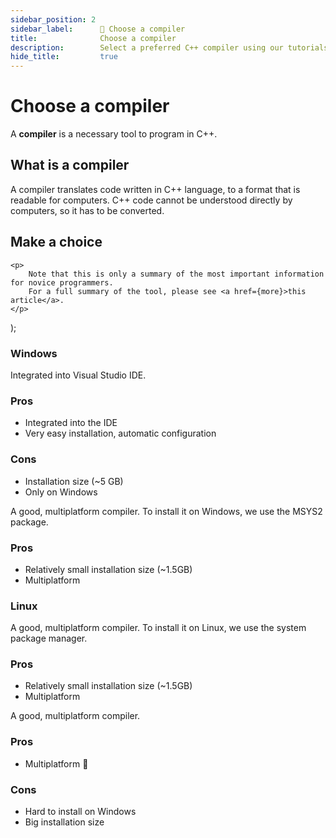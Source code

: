 ```yaml
---
sidebar_position: 2
sidebar_label:		🎯 Choose a compiler
title: 				Choose a compiler
description:		Select a preferred C++ compiler using our tutorials.
hide_title:			true
---
```


<!-- Components -->

# Choose a compiler

A **compiler** is a necessary tool to program in C++.

## What is a compiler

A compiler translates code written in C++ language, to a format that is readable for computers.
C++ code cannot be understood directly by computers, so it has to be converted.

## Make a choice

	<p>
		Note that this is only a summary of the most important information for novice programmers.
		For a full summary of the tool, please see <a href={more}>this article</a>.
	</p>
);

### Windows

<ToolCard toolId="msvc" setupLink="../standalone/editors/setup-vs2019">
	Integrated into Visual Studio IDE.
	<ToolCard.Details>
		<h3>Pros</h3>
		<ul>
			<li>Integrated into the IDE</li>
			<li>Very easy installation, automatic configuration</li>
		</ul>
		<h3>Cons</h3>
		<ul>
			<li>Installation size (~5 GB)</li>
			<li>Only on Windows</li>
		</ul>
		<MoreInfoNotice more="../standalone/compilers/msvc-summary"/>
	</ToolCard.Details>
</ToolCard>
<ToolCard toolId="gcc" setupLink="../standalone/compilers/setup-gcc-windows">
	A good, multiplatform compiler. To install it on Windows, we use
	the MSYS2 package.
	<ToolCard.Details>
		<h3>Pros</h3>
		<ul>
			<li>Relatively small installation size (~1.5GB)</li>
			<li>Multiplatform</li>
		</ul>
		<MoreInfoNotice more="../standalone/compilers/gcc-summary"/>
	</ToolCard.Details>
</ToolCard>

### Linux

<ToolCard toolId="gcc" setupLink="../standalone/compilers/setup-gcc-windows">
	A good, multiplatform compiler. To install it on Linux, we use
	the system package manager.
	<ToolCard.Details>
		<h3>Pros</h3>
		<ul>
			<li>Relatively small installation size (~1.5GB)</li>
			<li>Multiplatform</li>
		</ul>
		<MoreInfoNotice more="../standalone/compilers/gcc-summary"/>
	</ToolCard.Details>
</ToolCard>
<ToolCard toolId="clang" setupLink="../standalone/compilers/setup-clang-linux">
	A good, multiplatform compiler.
	<ToolCard.Details>
		<h3>Pros</h3>
		<ul>
			<li>Multiplatform 🤔</li>
		</ul>
		<h3>Cons</h3>
		<ul>
			<li>Hard to install on Windows</li>
			<li>Big installation size</li>
		</ul>
		<MoreInfoNotice more="../standalone/compilers/clang-summary"/>
	</ToolCard.Details>
</ToolCard>

